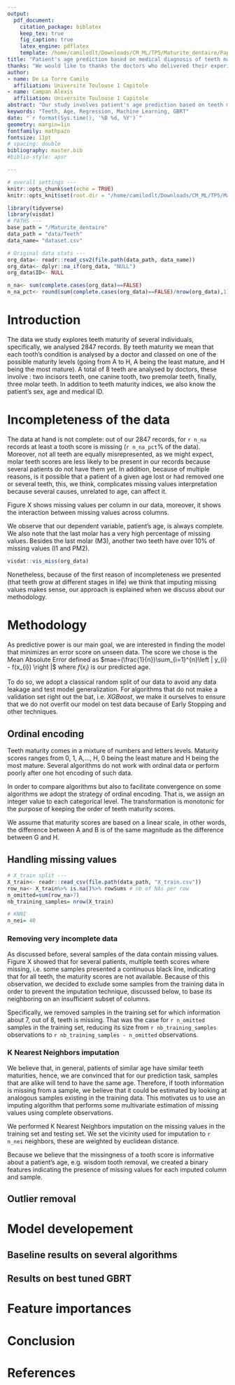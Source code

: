 ```yaml
---
output: 
  pdf_document:
    citation_package: biblatex
    keep_tex: true
    fig_caption: true
    latex_engine: pdflatex
    template: /home/camilodlt/Downloads/CM_ML/TP5/Maturite_dentaire/Paper_markdown/templates/svm-latex-ms.tex
title: "Patient's age prediction based on medical diagnosis of teeth maturity"
thanks: "We would like to thanks the doctors who delivered their experienced assesment of teeth maturity as well as our teacher who provided us the data to work with."
author:
- name: De La Torre Camilo
  affiliation: Universite Toulouse 1 Capitole
- name: Campan Alexis
  affiliation: Universite Toulouse 1 Capitole
abstract: "Our study involves patient's age prediction based on teeth maturity that is assesed by doctors. Teeth are characterised by several levels of maturity (going from A to H), data is often incomplete and for some patients, teeth can't be evaluated because the patient does not have them yet. After several attempts to mitigate the incompleteness of our records, we obtained a very low Mean Absolute Error of 0.9 years in predicting unseen data. The model that best generalized to unseen records was a tuned GBRT (Gradient Boosting Regression Tree). Lastly, we also analyse the importance of different teeth maturities and interestingly discovered that not all teeth have the same predictive power on patient's age."
keywords: "Teeth, Age, Regression, Machine Learning, GBRT"
date: "`r format(Sys.time(), '%B %d, %Y')`"
geometry: margin=1in
fontfamily: mathpazo
fontsize: 11pt
# spacing: double
bibliography: master.bib
#biblio-style: apsr

---
```



```r
# overall settings ---
knitr::opts_chunk$set(echo = TRUE)
knitr::opts_knit$set(root.dir = "/home/camilodlt/Downloads/CM_ML/TP5/Maturite_dentaire/")

library(tidyverse)
library(visdat)
# PATHS ---
base_path = "/Maturite_dentaire"
data_path = "data/Teeth"
data_name= "dataset.csv"

```

```r
# Original data stats ---
org_data<- readr::read_csv2(file.path(data_path, data_name))
org_data<- dplyr::na_if(org_data, "NULL")
org_data$ID<- NULL 
```
```r
n_na<- sum(complete.cases(org_data)==FALSE)
n_na_pct<- round(sum(complete.cases(org_data)==FALSE)/nrow(org_data),1)*100
```


# Introduction 

The data we study explores teeth maturity of several individuals, specifically, we analysed 2847 records. By teeth maturity we mean that each tooth's condition is analysed by a doctor and classed on one of the possible maturity levels (going from A to H, A being the least mature, and H being the most mature). A total of 8 teeth are analysed by doctors, these involve : two incisors teeth, one canine tooth, two premolar teeth, finally, three molar teeth. In addition to teeth maturity indices, we also know the patient's sex, age and medical ID. 

# Incompleteness of the data 

The data at hand is not complete: out of our 2847 records, for `r n_na` records at least a tooth score is missing (`r n_na_pct`% of the data). Moreover, not all teeth are equally misrepresented, as we might expect, molar teeth scores are less likely to be present in our records because several patients do not have them yet. In addition, because of multiple reasons, is it possible that a patient of a given age lost or had removed one or several teeth, this, we think, complicates missing values interpretation because several causes, unrelated to age, can affect it. 

Figure X shows missing values per column in our data, moreover, it shows the interaction between missing values across columns. 

We observe that our dependent variable, patient's age, is always complete. We also note that the last molar has a very high percentage of missing values. Besides the last molar (M3), another two teeth have over 10% of missing values (I1 and PM2). 

```r
visdat::vis_miss(org_data)
```


Nonetheless, because of the first reason of incompleteness we presented (that teeth grow at different stages in life) we think that imputing missing values makes sense, our approach is explained when we discuss about our methodology. 

# Methodology 

As predictive power is our main goal, we are interested in finding the model that minimizes an error score on unseen data. The score we chose is the Mean Absolute Error defined as $mae=(\frac{1}{n})\sum_{i=1}^{n}\left | y_{i} - f(x_{i}) \right |$ where $f(x_{i})$ is our predicted age.

To do so, we adopt a classical random split of our data to avoid any data leakage and test model generalization. For algorithms that do not make a validation set right out the bat, i.e. *XGBoost*, we make it ourselves to ensure that we do not overfit our model on test data because of Early Stopping and other techniques. 

## Ordinal encoding 

Teeth maturity comes in a mixture of numbers and letters levels. Maturity scores ranges from 0, 1, A,..., H, 0 being the least mature and H being the most mature. Several algorithms do not work with ordinal data or perform poorly after one hot encoding of such data. 

In order to compare algorithms but also to facilitate convergence on some algorithms we adopt the strategy of ordinal encoding. That is, we assign an integer value to each categorical level. The transformation is monotonic for the purpose of keeping the order of teeth maturity scores. 

We assume that maturity scores are based on a linear scale, in other words, the difference between A and B is of the same magnitude as the difference between G and H. 

## Handling missing values

```r
# X_train split ---
X_train<- readr::read_csv(file.path(data_path, "X_train.csv"))
row_na<- X_train%>% is.na()%>% rowSums # nb of NAs per row
n_omitted=sum(row_na>7)
nb_training_samples= nrow(X_train)

# KNNI 
n_nei= 40
```

### Removing very incomplete data 

As discussed before, several samples of the data contain missing values. Figure X showed that for several patients, multiple teeth scores where missing, i.e. some samples presented a continuous black line, indicating that for all teeth, the maturity scores are not available. Because of this observation, we decided to exclude some samples from the training data in order to prevent the imputation technique, discussed below, to base its neighboring on an insufficient subset of columns. 

Specifically, we removed samples in the training set for which information about 7, out of 8, teeth is missing. That was the case for `r n_omitted` samples in the training set, reducing its size from `r nb_training_samples` observations to `r nb_training_samples - n_omitted` observations.

### K Nearest Neighbors imputation 

We believe that, in general, patients of similar age have similar teeth maturities, hence, we are convinced that for our prediction task, samples that are alike will tend to have the same age. Therefore, if tooth information is missing from a sample, we believe that it could be estimated by looking at analogous samples existing in the training data. This motivates us to use an imputing algorithm that performs some multivariate estimation of missing values using complete observations. 

We performed K Nearest Neighbors imputation on the missing values in the training set and testing set. We set the vicinity used for imputation to `r n_nei` neighbors, these are weighted by euclidean distance. 

Because we believe that the missingness of a tooth score is informative about a patient's age, e.g. wisdom tooth removal, we created a binary features indicating the presence of missing values for each imputed column and sample. 

## Outlier removal 



# Model developement 

## Baseline results on several algorithms 

## Results on best tuned GBRT 

# Feature importances 

# Conclusion 

# References 


